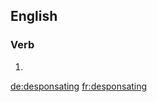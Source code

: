 
==English==

===Verb===
{{head|en}}

# {{present participle of|desponsate|lang=en}}

[[de:desponsating]]
[[fr:desponsating]]
